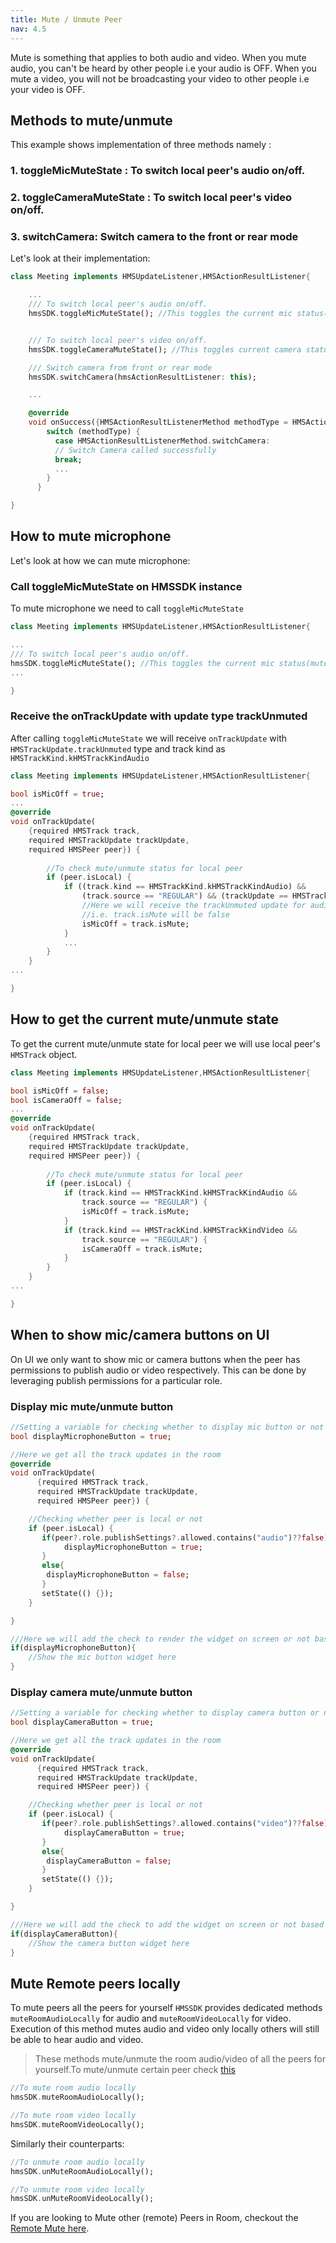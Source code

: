 ```yaml
---
title: Mute / Unmute Peer
nav: 4.5
---
```


Mute is something that applies to both audio and video. When you mute audio, you can't be heard by other people i.e your audio is OFF. When you mute a video, you will not be broadcasting your video to other people i.e your video is OFF.

## Methods to mute/unmute

This example shows implementation of three methods namely :

### 1. toggleMicMuteState : To switch local peer's audio on/off.
### 2. toggleCameraMuteState : To switch local peer's video on/off.
### 3. switchCamera: Switch camera to the front or rear mode

Let's look at their implementation:

```dart
class Meeting implements HMSUpdateListener,HMSActionResultListener{

    ...
    /// To switch local peer's audio on/off.
    hmsSDK.toggleMicMuteState(); //This toggles the current mic status(mute/unmute)


    /// To switch local peer's video on/off.
    hmsSDK.toggleCameraMuteState(); //This toggles current camera status(mute/unmute)

    /// Switch camera from front or rear mode
    hmsSDK.switchCamera(hmsActionResultListener: this);

    ...

    @override
    void onSuccess({HMSActionResultListenerMethod methodType = HMSActionResultListenerMethod.unknown, Map<String, dynamic>? arguments}) {
        switch (methodType) {
          case HMSActionResultListenerMethod.switchCamera:
          // Switch Camera called successfully
          break;
          ...
        }
      }

}
```

## How to mute microphone 

Let's look at how we can mute microphone:

<div className="steps-container">

### Call toggleMicMuteState on HMSSDK instance

To mute microphone we need to call `toggleMicMuteState`

```dart
class Meeting implements HMSUpdateListener,HMSActionResultListener{

...
/// To switch local peer's audio on/off.
hmsSDK.toggleMicMuteState(); //This toggles the current mic status(mute/unmute)
...

}
```

### Receive the onTrackUpdate with update type trackUnmuted

After calling `toggleMicMuteState` we will receive `onTrackUpdate` with `HMSTrackUpdate.trackUnmuted` type 
and track kind as `HMSTrackKind.kHMSTrackKindAudio`

```dart
class Meeting implements HMSUpdateListener,HMSActionResultListener{

bool isMicOff = true;
...
@override
void onTrackUpdate(
    {required HMSTrack track,
    required HMSTrackUpdate trackUpdate,
    required HMSPeer peer}) {
    
        //To check mute/unmute status for local peer
        if (peer.isLocal) {
            if ((track.kind == HMSTrackKind.kHMSTrackKindAudio) &&
                (track.source == "REGULAR") && (trackUpdate == HMSTrackUpdate.trackUnMuted)) {
                //Here we will receive the trackUnmuted update for audio track of local peer.
                //i.e. track.isMute will be false
                isMicOff = track.isMute;
            }
            ...
        }
    }
...

}
```

</div>

## How to get the current mute/unmute state

To get the current mute/unmute state for local peer we will use local peer's `HMSTrack` object.

```dart
class Meeting implements HMSUpdateListener,HMSActionResultListener{

bool isMicOff = false;
bool isCameraOff = false;
...
@override
void onTrackUpdate(
    {required HMSTrack track,
    required HMSTrackUpdate trackUpdate,
    required HMSPeer peer}) {
    
        //To check mute/unmute status for local peer
        if (peer.isLocal) {
            if (track.kind == HMSTrackKind.kHMSTrackKindAudio &&
                track.source == "REGULAR") {
                isMicOff = track.isMute;
            }
            if (track.kind == HMSTrackKind.kHMSTrackKindVideo &&
                track.source == "REGULAR") {
                isCameraOff = track.isMute;
            }
        }
    }
...

}
```

## When to show mic/camera buttons on UI 

On UI we only want to show mic or camera buttons when the peer has permissions to publish audio or video respectively.
This can be done by leveraging publish permissions for a particular role.

### Display mic mute/unmute button

```dart
//Setting a variable for checking whether to display mic button or not
bool displayMicrophoneButton = true;

//Here we get all the track updates in the room
@override
void onTrackUpdate(
      {required HMSTrack track,
      required HMSTrackUpdate trackUpdate,
      required HMSPeer peer}) {

    //Checking whether peer is local or not
    if (peer.isLocal) {
       if(peer?.role.publishSettings?.allowed.contains("audio")??false){
            displayMicrophoneButton = true;
       }
       else{
        displayMicrophoneButton = false;
       }
       setState(() {});
    }

}

///Here we will add the check to render the widget on screen or not based on [displayMicrophoneButton] variable
if(displayMicrophoneButton){
    //Show the mic button widget here
}
```

### Display camera mute/unmute button

```dart
//Setting a variable for checking whether to display camera button or not
bool displayCameraButton = true;

//Here we get all the track updates in the room
@override
void onTrackUpdate(
      {required HMSTrack track,
      required HMSTrackUpdate trackUpdate,
      required HMSPeer peer}) {

    //Checking whether peer is local or not
    if (peer.isLocal) {
       if(peer?.role.publishSettings?.allowed.contains("video")??false){
            displayCameraButton = true;
       }
       else{
        displayCameraButton = false;
       }
       setState(() {});
    }

}

///Here we will add the check to add the widget on screen or not based on [displayCameraButton] variable
if(displayCameraButton){
    //Show the camera button widget here
}
```

## Mute Remote peers locally 

To mute peers all the peers for yourself `HMSSDK` provides dedicated methods `muteRoomAudioLocally` for audio and `muteRoomVideoLocally` for video. Execution
of this method mutes audio and video only locally others will still be able to hear audio and video.

> These methods mute/unmute the room audio/video of all the peers for yourself.To mute/unmute certain peer check [this](/flutter/v2/features/remote-mute-unmute)

```dart
//To mute room audio locally
hmsSDK.muteRoomAudioLocally();

//To mute room video locally
hmsSDK.muteRoomVideoLocally();
```

Similarly their counterparts:

```dart
//To unmute room audio locally
hmsSDK.unMuteRoomAudioLocally();

//To unmute room video locally
hmsSDK.unMuteRoomVideoLocally();
```

If you are looking to Mute other (remote) Peers in Room, checkout the [Remote Mute here](/flutter/v2/how--to-guides/interact-with-room/track/remote-mute-unmute).
